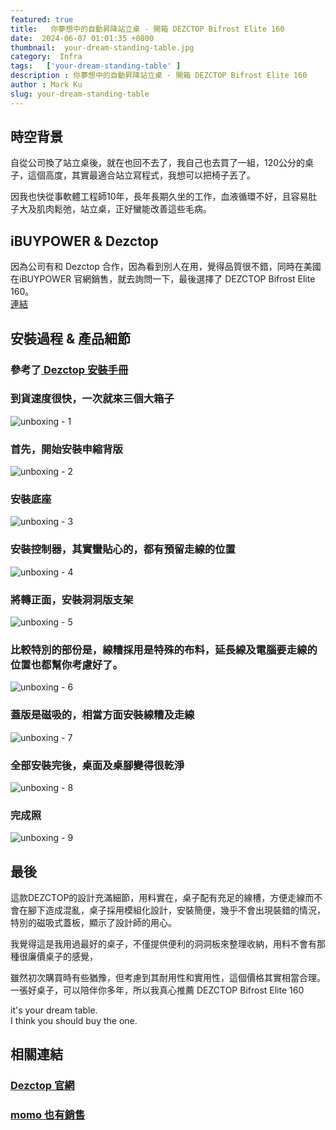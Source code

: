 ```yaml
---
featured: true
title:   你夢想中的自動昇降站立桌 - 開箱 DEZCTOP Bifrost Elite 160  
date:  2024-06-07 01:01:35 +0800
thumbnail:  your-dream-standing-table.jpg
category:  Infra
tags:   ['your-dream-standing-table' ]
description : 你夢想中的自動昇降站立桌 - 開箱 DEZCTOP Bifrost Elite 160  
author : Mark Ku
slug: your-dream-standing-table
---
```

## 時空背景
自從公司換了站立桌後，就在也回不去了，我自己也去買了一組，120公分的桌子，這個高度，其實最適合站立寫程式，我想可以把椅子丟了。  
 
因我也快從事軟體工程師10年，長年長期久坐的工作，血液循環不好，且容易肚子大及肌肉鬆弛，站立桌，正好蠻能改善這些毛病。

## iBUYPOWER & Dezctop 
因為公司有和 Dezctop 合作，因為看到別人在用，覺得品質很不錯，同時在美國在iBUYPOWER 官網銷售，就去詢問一下，最後選擇了 DEZCTOP Bifrost Elite 160。   
[連結](https://www.ibuypower.com/gear-store/gaming-setup/dezctop-bifrost-elite-160-adjustable-gaming-desk---black)

## 安裝過程  & 產品細節
### 參考了[ Dezctop 安裝手冊](https://dezctop.com/tw/support/user-guide)
### 到貨速度很快，一次就來三個大箱子
![unboxing - 1  ](unboxing-1.jpg)

### 首先，開始安裝申縮背版
![unboxing - 2  ](unboxing-2.jpg)

### 安裝底座
![unboxing - 3  ](unboxing-3.jpg)

### 安裝控制器，其實蠻貼心的，都有預留走線的位置
![unboxing - 4  ](unboxing-4.jpg)

### 將轉正面，安裝洞洞版支架
![unboxing - 5  ](unboxing-5.jpg)

### 比較特別的部份是，線糟採用是特殊的布料，延長線及電腦要走線的位置也都幫你考慮好了。
![unboxing - 6  ](unboxing-6.jpg)

### 蓋版是磁吸的，相當方面安裝線糟及走線
![unboxing - 7  ](unboxing-7.jpg)

### 全部安裝完後，桌面及桌腳變得很乾淨
![unboxing - 8  ](unboxing-8.jpg)

### 完成照
![unboxing - 9  ](unboxing-9.jpg)

## 最後
這款DEZCTOP的設計充滿細節，用料實在，桌子配有充足的線槽，方便走線而不會在腳下造成混亂，桌子採用模組化設計，安裝簡便，幾乎不會出現裝錯的情況，特別的磁吸式蓋板，顯示了設計師的用心。  

我覺得這是我用過最好的桌子，不僅提供便利的洞洞板來整理收納，用料不會有那種很廉價桌子的感覺，

雖然初次購買時有些猶豫，但考慮到其耐用性和實用性，這個價格其實相當合理。一張好桌子，可以陪伴你多年，所以我真心推薦 DEZCTOP Bifrost Elite 160  

it's your dream table.  
I think you should buy the one.  

## 相關連結
### [ Dezctop 官網](https://dezctop.com/)
### [momo 也有銷售](https://www.momoshop.com.tw/goods/GoodsDetail.jsp?i_code=11025475&Area=search&oid=1_2&cid=index&kw=Dezctop)

